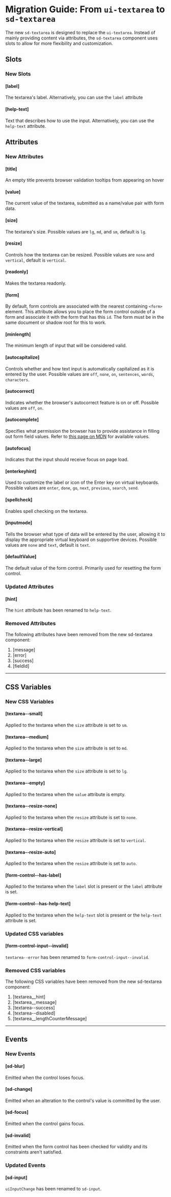 
<Meta title="Docs/Migration/ui-textarea" />

# Migration Guide: From `ui-textarea` to `sd-textarea`

The new `sd-textarea` is designed to replace the `ui-textarea`. Instead of mainly providing content via attributes, the `sd-textarea` component uses slots to allow for more flexibility and customization.

## Slots

### New Slots

#### [label]

The textarea's label. Alternatively, you can use the `label` attribute

#### [help-text]

Text that describes how to use the input. Alternatively, you can use the `help-text` attribute.

## Attributes

### New Attributes

#### [title]

An empty title prevents browser validation tooltips from appearing on hover

#### [value]

The current value of the textarea, submitted as a name/value pair with form data.

#### [size]

The textarea's size. Possible values are `lg`, `md`, and `sm`, default is `lg`.

#### [resize]

Controls how the textarea can be resized. Possible values are `none` and `vertical`, default is `vertical`.

#### [readonly]

Makes the textarea readonly.

#### [form]

By default, form controls are associated with the nearest containing `<form>` element. This attribute allows you
to place the form control outside of a form and associate it with the form that has this `id`. The form must be in
the same document or shadow root for this to work.

#### [minlength]

The minimum length of input that will be considered valid.

#### [autocapitalize]

Controls whether and how text input is automatically capitalized as it is entered by the user. Possible values are `off`, `none`, `on`, `sentences`, `words`, `characters`.

#### [autocorrect]

Indicates whether the browser's autocorrect feature is on or off. Possible values are `off`, `on`.

#### [autocomplete]

Specifies what permission the browser has to provide assistance in filling out form field values. Refer to
[this page on MDN](https://developer.mozilla.org/en-US/docs/Web/HTML/Attributes/autocomplete) for available values.

#### [autofocus]

Indicates that the input should receive focus on page load.

#### [enterkeyhint]

Used to customize the label or icon of the Enter key on virtual keyboards. Possible values are `enter`, `done`, `go`, `next`, `previous`, `search`, `send`.

#### [spellcheck]

Enables spell checking on the textarea.

#### [inputmode]

Tells the browser what type of data will be entered by the user, allowing it to display the appropriate virtual
keyboard on supportive devices. Possible values are `none` and `text`, default is `text`.

#### [defaultValue]

The default value of the form control. Primarily used for resetting the form control.

### Updated Attributes

#### [hint]

The `hint` attribute has been renamed to `help-text`.

### Removed Attributes

The following attributes have been removed from the new sd-textarea component:

1. [message]
2. [error]
3. [success]
4. [fieldId]

<hr />

## CSS Variables

### New CSS Variables

#### [textarea--small]

Applied to the textarea when the `size` attribute is set to `sm`.

#### [textarea--medium]

Applied to the textarea when the `size` attribute is set to `md`.

#### [textarea--large]

Applied to the textarea when the `size` attribute is set to `lg`.

#### [textarea--empty]

Applied to the textarea when the `value` attribute is empty.

#### [textarea--resize-none]

Applied to the textarea when the `resize` attribute is set to `none`.

#### [textarea--resize-vertical]

Applied to the textarea when the `resize` attribute is set to `vertical`.

#### [textarea--resize-auto]

Applied to the textarea when the `resize` attribute is set to `auto`.

#### [form-control--has-label]

Applied to the textarea when the `label` slot is present or the `label` attribute is set.

#### [form-control--has-help-text]

Applied to the textarea when the `help-text` slot is present or the `help-text` attribute is set.

### Updated CSS variables

#### [form-control-input--invalid]

`textarea--error` has been renamed to `form-control-input--invalid`.

### Removed CSS variables

The following CSS variables have been removed from the new sd-textarea component:

1. [textarea__hint]
2. [textarea__message]
3. [textarea--success]
4. [textarea--disabled]
5. [textarea__lengthCounterMessage]

<hr />

## Events

### New Events

#### [sd-blur]

Emitted when the control loses focus.

#### [sd-change]

Emitted when an alteration to the control's value is committed by the user.

#### [sd-focus]

Emitted when the control gains focus.

#### [sd-invalid]

Emitted when the form control has been checked for validity and its constraints aren't satisfied.

### Updated Events

#### [sd-input]

`uiInputChange` has been renamed to `sd-input`.
